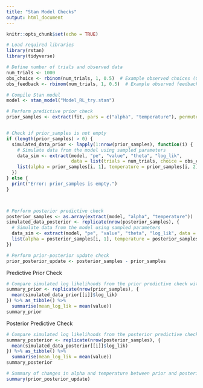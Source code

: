 ```yaml
---
title: "Stan Model Checks"
output: html_document
---
```


```r
knitr::opts_chunk$set(echo = TRUE)


```

```r
# Load required libraries
library(rstan)
library(tidyverse)
```

```r
# Define number of trials and observed data
num_trials <- 1000
obs_choice <- rbinom(num_trials, 1, 0.5)  # Example observed choices (0 or 1)
obs_feedback <- rbinom(num_trials, 1, 0.5)  # Example observed feedback (0 or 1)

# Compile Stan model
model <- stan_model("Model_RL_try.stan")

# Perform predictive prior check
prior_samples <- extract(fit, pars = c("alpha", "temperature"), permuted = TRUE)


# Check if prior_samples is not empty
if (length(prior_samples) > 0) {
  simulated_data_prior <- lapply(1:nrow(prior_samples), function(i) {
    # Simulate data from the model using sampled parameters
    data_sim <- extract(model, "pe", "value", "theta", "log_lik", 
                        data = list(trials = num_trials, choice = obs_choice, feedback = obs_feedback))
    list(alpha = prior_samples[i, 1], temperature = prior_samples[i, 2], log_lik = data_sim$log_lik)
  })
} else {
  print("Error: prior_samples is empty.")
}



# Perform posterior predictive check
posterior_samples <- as.array(extract(model, "alpha", "temperature"))
simulated_data_posterior <- replicate(nrow(posterior_samples), {
  # Simulate data from the model using sampled parameters
  data_sim <- extract(model, "pe", "value", "theta", "log_lik", data = list(trials = num_trials, choice = obs_choice, feedback = obs_feedback))
  list(alpha = posterior_samples[i, 1], temperature = posterior_samples[i, 2], log_lik = data_sim$log_lik)
})

# Perform prior-posterior update check
prior_posterior_update <- posterior_samples - prior_samples

```
Predictive Prior Check
```r
# Compare simulated log likelihoods from the prior predictive check with observed log likelihood
summary_prior <- replicate(nrow(prior_samples), {
  mean(simulated_data_prior[[i]]$log_lik)
}) %>% as_tibble() %>%
  summarise(mean_log_lik = mean(value))
summary_prior

```

Posterior Predictive Check
```r
# Compare simulated log likelihoods from the posterior predictive check with observed log likelihood
summary_posterior <- replicate(nrow(posterior_samples), {
  mean(simulated_data_posterior[[i]]$log_lik)
}) %>% as_tibble() %>%
  summarise(mean_log_lik = mean(value))
summary_posterior

```

```r
# Summary of changes in alpha and temperature between prior and posterior
summary(prior_posterior_update)
```

